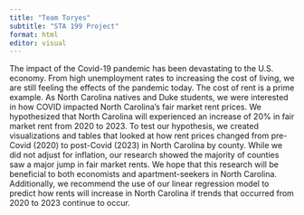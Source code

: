 ```yaml
---
title: "Team Toryes"
subtitle: "STA 199 Project"
format: html
editor: visual
---
```


The impact of the Covid-19 pandemic has been devastating to the U.S. economy. From high unemployment rates to increasing the cost of living, we are still feeling the effects of the pandemic today. The cost of rent is a prime example. As North Carolina natives and Duke students, we were interested in how COVID impacted North Carolina's fair market rent prices. We hypothesized that North Carolina will experienced an increase of 20% in fair market rent from 2020 to 2023. To test our hypothesis, we created visualizations and tables that looked at how rent prices changed from pre-Covid (2020) to post-Covid (2023) in North Carolina by county. While we did not adjust for inflation, our research showed the majority of counties saw a major jump in fair market rents. We hope that this research will be beneficial to both economists and apartment-seekers in North Carolina. Additionally, we recommend the use of our linear regression model to predict how rents will increase in North Carolina if trends that occurred from 2020 to 2023 continue to occur.
